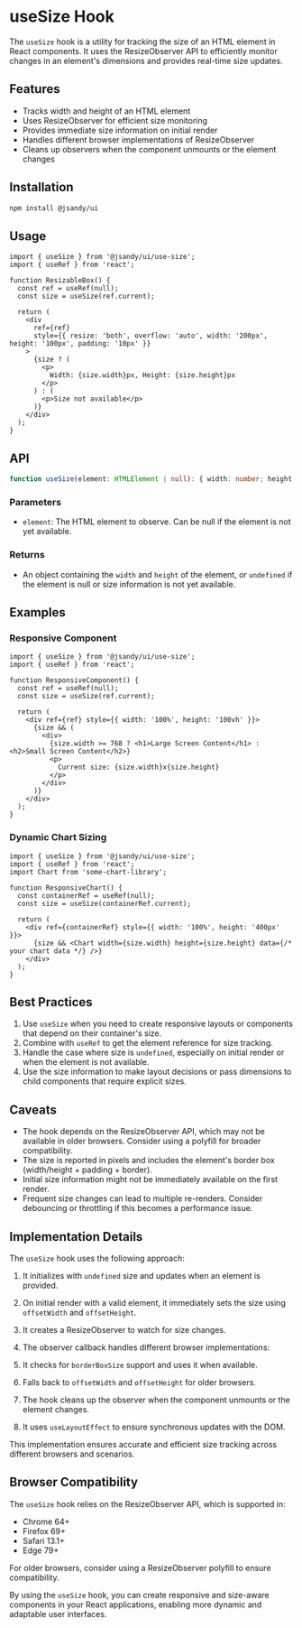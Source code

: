 # useSize Hook

The `useSize` hook is a utility for tracking the size of an HTML element in React components. It uses the ResizeObserver API to efficiently monitor changes in an element's dimensions and provides real-time size updates.

## Features

- Tracks width and height of an HTML element
- Uses ResizeObserver for efficient size monitoring
- Provides immediate size information on initial render
- Handles different browser implementations of ResizeObserver
- Cleans up observers when the component unmounts or the element changes

## Installation

```bash
npm install @jsandy/ui
```

## Usage

```tsx
import { useSize } from '@jsandy/ui/use-size';
import { useRef } from 'react';

function ResizableBox() {
  const ref = useRef(null);
  const size = useSize(ref.current);

  return (
    <div
      ref={ref}
      style={{ resize: 'both', overflow: 'auto', width: '200px', height: '100px', padding: '10px' }}
    >
      {size ? (
        <p>
          Width: {size.width}px, Height: {size.height}px
        </p>
      ) : (
        <p>Size not available</p>
      )}
    </div>
  );
}
```

## API

```typescript
function useSize(element: HTMLElement | null): { width: number; height: number } | undefined;
```

### Parameters

- `element`: The HTML element to observe. Can be null if the element is not yet available.

### Returns

- An object containing the `width` and `height` of the element, or `undefined` if the element is null or size information is not yet available.

## Examples

### Responsive Component

```tsx
import { useSize } from '@jsandy/ui/use-size';
import { useRef } from 'react';

function ResponsiveComponent() {
  const ref = useRef(null);
  const size = useSize(ref.current);

  return (
    <div ref={ref} style={{ width: '100%', height: '100vh' }}>
      {size && (
        <div>
          {size.width >= 768 ? <h1>Large Screen Content</h1> : <h2>Small Screen Content</h2>}
          <p>
            Current size: {size.width}x{size.height}
          </p>
        </div>
      )}
    </div>
  );
}
```

### Dynamic Chart Sizing

```tsx
import { useSize } from '@jsandy/ui/use-size';
import { useRef } from 'react';
import Chart from 'some-chart-library';

function ResponsiveChart() {
  const containerRef = useRef(null);
  const size = useSize(containerRef.current);

  return (
    <div ref={containerRef} style={{ width: '100%', height: '400px' }}>
      {size && <Chart width={size.width} height={size.height} data={/* your chart data */} />}
    </div>
  );
}
```

## Best Practices

1. Use `useSize` when you need to create responsive layouts or components that depend on their container's size.
2. Combine with `useRef` to get the element reference for size tracking.
3. Handle the case where size is `undefined`, especially on initial render or when the element is not available.
4. Use the size information to make layout decisions or pass dimensions to child components that require explicit sizes.

## Caveats

- The hook depends on the ResizeObserver API, which may not be available in older browsers. Consider using a polyfill for broader compatibility.
- The size is reported in pixels and includes the element's border box (width/height + padding + border).
- Initial size information might not be immediately available on the first render.
- Frequent size changes can lead to multiple re-renders. Consider debouncing or throttling if this becomes a performance issue.

## Implementation Details

The `useSize` hook uses the following approach:

1. It initializes with `undefined` size and updates when an element is provided.
2. On initial render with a valid element, it immediately sets the size using `offsetWidth` and `offsetHeight`.
3. It creates a ResizeObserver to watch for size changes.
4. The observer callback handles different browser implementations:

5. It checks for `borderBoxSize` support and uses it when available.
6. Falls back to `offsetWidth` and `offsetHeight` for older browsers.

7. The hook cleans up the observer when the component unmounts or the element changes.
8. It uses `useLayoutEffect` to ensure synchronous updates with the DOM.

This implementation ensures accurate and efficient size tracking across different browsers and scenarios.

## Browser Compatibility

The `useSize` hook relies on the ResizeObserver API, which is supported in:

- Chrome 64+
- Firefox 69+
- Safari 13.1+
- Edge 79+

For older browsers, consider using a ResizeObserver polyfill to ensure compatibility.

By using the `useSize` hook, you can create responsive and size-aware components in your React applications, enabling more dynamic and adaptable user interfaces.
